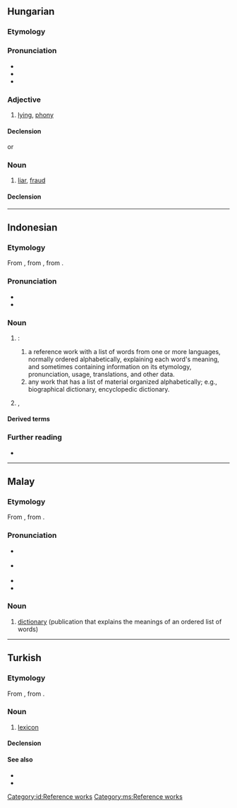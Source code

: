 {{also|ƙamus}}
==Hungarian==

===Etymology===
{{affix|hu|kamu|-s|pos=noun}}

===Pronunciation===
* {{hu-IPA}}
* {{hyphenation|hu|ka|mus}}
* {{rhymes|hu|uʃ}}

===Adjective===
{{hu-adj|abb}}

# {{lb|hu|slang}} [[lying]], [[phony]] {{gloss|that tends to lie}}

====Declension====
{{hu-decl-ak|kamu|s|at|acc2=t}} or {{hu-decl-ok|kamu|s|at|acc2=t}}

===Noun===
{{hu-noun|ok}}

# {{lb|hu|slang}} [[liar]], [[fraud]] {{gloss|a person who tends to lie}}

====Declension====
{{hu-infl-nom|kamuso|o|-}}{{hu-pos-otok|kamus||ai}}

----

==Indonesian==

===Etymology===
From {{inh|id|ms|kamus}}, from {{der|id|ar|قَامُوس}}, from {{der|id|grc|ὠκεανός}}.

===Pronunciation===
* {{IPA|id|[ˈkamʊs]}}
* {{hyphenation|id|ka|mus}}

===Noun===
{{id-noun|pl=kamus-kamus}}

# {{l|en|dictionary}}:
#: {{syn|id|bausastra}}
## a reference work with a list of words from one or more languages, normally ordered alphabetically, explaining each word's meaning, and sometimes containing information on its etymology, pronunciation, usage, translations, and other data.
## any work that has a list of material organized alphabetically; e.g., biographical dictionary, encyclopedic dictionary.
# {{lb|id|figurative}} {{l|en|self}}, {{l|en|mind}}

====Derived terms====
{{der4|id|
| mengamuskan
| pekamus
| perkamusan
|}}
{{der4|id|
| kamus aneka bahasa
| kamus bahasa baku
| kamus baku
| kamus besar
| kamus data
| kamus data aktif
| kamus data umum
| kamus diakronis
| kamus dwibahasa
| kamus ejaan
| kamus ekabahasa
| kamus elektronik
| kamus ensiklopedis
| kamus istilah
| kamus jabatan nasional
| kamus kantong
| kamus kecil
| kamus mini
| kamus multibahasa
| kamus pelajar
| kamus saku
| kamus sinkronis
| kamus sinonim
| kamus sintagmatis
| kamus SMS Lingo
| kamus standar
| kamus topografis
| kamus umum
| kamus visual
|}}

===Further reading===
* {{R:KBBI Daring}}

[[Category:id:Reference works]]

----

==Malay==

===Etymology===
From {{bor|ms|ar|قَامُوس}}, from {{der|ms|grc|ὠκεανός}}.

===Pronunciation===
* {{a|Johor-Selangor}} {{IPA|ms|/kamos/}}
* {{a|Riau-Lingga}} {{IPA|ms|/kamʊs/}}
* {{rhymes|ms|amos|mos|os}}
* {{audio|ms|Ms-MY-kamus.ogg|Audio (MY)}}

===Noun===
{{ms-noun|j=قاموس}}

# [[dictionary]] (publication that explains the meanings of an ordered list of words)

[[Category:ms:Reference works]]

----

==Turkish==

===Etymology===
From {{inh|tr|ota|قاموس|tr=kamus|t=ocean; dictionary}}, from {{der|tr|ar|قَامُوس}}.

===Noun===
{{tr-noun|head=kamus|u|lar}}

# {{lb|tr|obsolete}} [[lexicon]]

====Declension====
{{tr-infl-noun-c|u|poss=1|pred=1}}

====See also====
* {{l|tr|lügat}}
* {{l|tr|sözlük}}